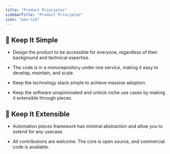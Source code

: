 ```yaml
---
title: "Product Principles"
sidebarTitle: "Product Principles"
icon: "pen-nib"
---
```


## 🌟 Keep It Simple

- Design the product to be accessible for everyone, regardless of their background and technical expertise.

- The code is in a monorepository under one service, making it easy to develop, maintain, and scale.

- Keep the technology stack simple to achieve massive adoption.

- Keep the software unopinionated and unlock niche use cases by making it extensible through pieces.

## 🧩 Keep It Extensible

- Automation pieces framework has minimal abstraction and allow you to extend for any usecase.

- All contributions are welcome. The core is open source, and commercial code is available.

